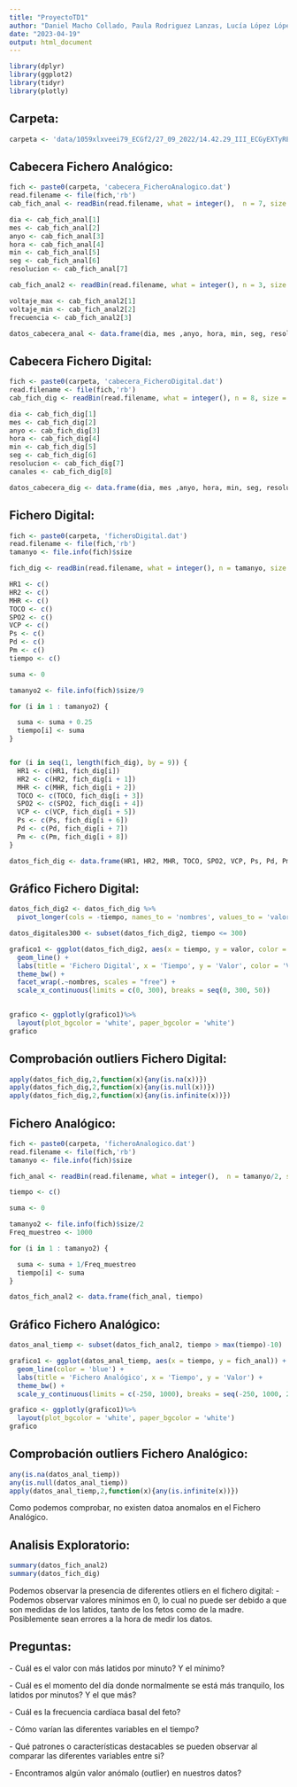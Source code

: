 ```yaml
---
title: "ProyectoTD1"
author: "Daniel Macho Collado, Paula Rodriguez Lanzas, Lucía López López, Gonzalo Sánchez Muñoz"
date: "2023-04-19"
output: html_document
---
```


```r
library(dplyr)
library(ggplot2)
library(tidyr)
library(plotly)
```

## Carpeta:

```r
carpeta <- 'data/1059xlxveei79_ECGf2/27_09_2022/14.42.29_III_ECGyEXTyRESTO/'
```

## Cabecera Fichero Analógico:

```r
fich <- paste0(carpeta, 'cabecera_FicheroAnalogico.dat')
read.filename <- file(fich,'rb')
cab_fich_anal <- readBin(read.filename, what = integer(),  n = 7, size = 1, signed = FALSE)

dia <- cab_fich_anal[1]
mes <- cab_fich_anal[2]
anyo <- cab_fich_anal[3]
hora <- cab_fich_anal[4]
min <- cab_fich_anal[5]
seg <- cab_fich_anal[6]
resolucion <- cab_fich_anal[7]

cab_fich_anal2 <- readBin(read.filename, what = integer(), n = 3, size = 2, signed = TRUE)

voltaje_max <- cab_fich_anal2[1]
voltaje_min <- cab_fich_anal2[2]
frecuencia <- cab_fich_anal2[3]

datos_cabecera_anal <- data.frame(dia, mes ,anyo, hora, min, seg, resolucion, voltaje_max, voltaje_min, frecuencia)
```

## Cabecera Fichero Digital:

```r
fich <- paste0(carpeta, 'cabecera_FicheroDigital.dat')
read.filename <- file(fich,'rb')
cab_fich_dig <- readBin(read.filename, what = integer(), n = 8, size = 1, signed = FALSE)

dia <- cab_fich_dig[1]
mes <- cab_fich_dig[2]
anyo <- cab_fich_dig[3]
hora <- cab_fich_dig[4]
min <- cab_fich_dig[5]
seg <- cab_fich_dig[6]
resolucion <- cab_fich_dig[7]
canales <- cab_fich_dig[8]

datos_cabecera_dig <- data.frame(dia, mes ,anyo, hora, min, seg, resolucion, canales)
```

## Fichero Digital:

```r
fich <- paste0(carpeta, 'ficheroDigital.dat')
read.filename <- file(fich,'rb')
tamanyo <- file.info(fich)$size

fich_dig <- readBin(read.filename, what = integer(), n = tamanyo, size = 1,signed = FALSE)

HR1 <- c()
HR2 <- c()
MHR <- c()
TOCO <- c()
SPO2 <- c()
VCP <- c()
Ps <- c()
Pd <- c()
Pm <- c()
tiempo <- c()

suma <- 0

tamanyo2 <- file.info(fich)$size/9

for (i in 1 : tamanyo2) {

  suma <- suma + 0.25
  tiempo[i] <- suma
}


for (i in seq(1, length(fich_dig), by = 9)) {
  HR1 <- c(HR1, fich_dig[i])
  HR2 <- c(HR2, fich_dig[i + 1])
  MHR <- c(MHR, fich_dig[i + 2])
  TOCO <- c(TOCO, fich_dig[i + 3])
  SPO2 <- c(SPO2, fich_dig[i + 4])
  VCP <- c(VCP, fich_dig[i + 5])
  Ps <- c(Ps, fich_dig[i + 6])
  Pd <- c(Pd, fich_dig[i + 7])
  Pm <- c(Pm, fich_dig[i + 8])
}

datos_fich_dig <- data.frame(HR1, HR2, MHR, TOCO, SPO2, VCP, Ps, Pd, Pm, tiempo)
```

## Gráfico Fichero Digital:

```r
datos_fich_dig2 <- datos_fich_dig %>%
  pivot_longer(cols = -tiempo, names_to = 'nombres', values_to = 'valor')

datos_digitales300 <- subset(datos_fich_dig2, tiempo <= 300)

grafico1 <- ggplot(datos_fich_dig2, aes(x = tiempo, y = valor, color = nombres)) + 
  geom_line() +
  labs(title = 'Fichero Digital', x = 'Tiempo', y = 'Valor', color = 'Variable') +
  theme_bw() +
  facet_wrap(.~nombres, scales = "free") + 
  scale_x_continuous(limits = c(0, 300), breaks = seq(0, 300, 50))
  

grafico <- ggplotly(grafico1)%>%
  layout(plot_bgcolor = 'white', paper_bgcolor = 'white')
grafico
```

## Comprobación outliers Fichero Digital:

```r
apply(datos_fich_dig,2,function(x){any(is.na(x))})
apply(datos_fich_dig,2,function(x){any(is.null(x))})
apply(datos_fich_dig,2,function(x){any(is.infinite(x))})
```
## Fichero Analógico:

```r
fich <- paste0(carpeta, 'ficheroAnalogico.dat')
read.filename <- file(fich,'rb')
tamanyo <- file.info(fich)$size

fich_anal <- readBin(read.filename, what = integer(),  n = tamanyo/2, size = 2, signed = TRUE)

tiempo <- c()

suma <- 0

tamanyo2 <- file.info(fich)$size/2
Freq_muestreo <- 1000

for (i in 1 : tamanyo2) {

  suma <- suma + 1/Freq_muestreo
  tiempo[i] <- suma
}

datos_fich_anal2 <- data.frame(fich_anal, tiempo)
```

## Gráfico Fichero Analógico:

```r
datos_anal_tiemp <- subset(datos_fich_anal2, tiempo > max(tiempo)-10)

grafico1 <- ggplot(datos_anal_tiemp, aes(x = tiempo, y = fich_anal)) + 
  geom_line(color = 'blue') +
  labs(title = 'Fichero Analógico', x = 'Tiempo', y = 'Valor') +
  theme_bw() +
  scale_y_continuous(limits = c(-250, 1000), breaks = seq(-250, 1000, 250))

grafico <- ggplotly(grafico1)%>%
  layout(plot_bgcolor = 'white', paper_bgcolor = 'white')
grafico
```
## Comprobación outliers Fichero Analógico:

```r
any(is.na(datos_anal_tiemp))
any(is.null(datos_anal_tiemp))
apply(datos_anal_tiemp,2,function(x){any(is.infinite(x))})
```
Como podemos comprobar, no existen datoa anomalos en el Fichero Analógico.

## Analisis Exploratorio:

```r
summary(datos_fich_anal2)
summary(datos_fich_dig)
```
Podemos observar la presencia de diferentes otliers en el fichero digital:
\- Podemos observar valores mínimos en 0, lo cual no puede ser debido a que son medidas de los latidos, tanto de los fetos como de la madre. Posiblemente sean errores a la hora de medir los datos.

## Preguntas:

\- Cuál es el valor con más latidos por minuto? Y el mínimo?

\- Cuál es el momento del día donde normalmente se está más tranquilo, los latidos por minutos? Y el que más?

\- Cuál es la frecuencia cardíaca basal del feto?

\- Cómo varían las diferentes variables en el tiempo?

\- Qué patrones o características destacables se pueden observar al comparar las diferentes variables entre si?

\- Encontramos algún valor anómalo (outlier) en nuestros datos?
